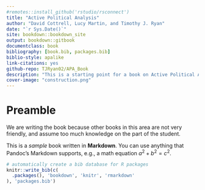 ```yaml
--- 
#remotes::install_github('rstudio/rsconnect')
title: "Active Political Analysis"
author: "David Cottrell, Lucy Martin, and Timothy J. Ryan"
date: "`r Sys.Date()`"
site: bookdown::bookdown_site
output: bookdown::gitbook
documentclass: book
bibliography: [book.bib, packages.bib]
biblio-style: apalike
link-citations: yes
github-repo: TJRyan02/APA_Book
description: "This is a starting point for a book on Active Political Analysis."
cover-image: "construction.png"
---
```


# Preamble {-}

We are writing the book because other books in this area are not very friendly, and assume too much knowledge on the part of the student.

This is a _sample_ book written in **Markdown**. You can use anything that Pandoc's Markdown supports, e.g., a math equation $a^2 + b^2 = c^2$.


```r
# automatically create a bib database for R packages
knitr::write_bib(c(
  .packages(), 'bookdown', 'knitr', 'rmarkdown'
), 'packages.bib')
```
